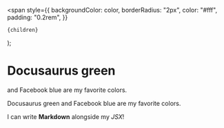   <span
    style={{
      backgroundColor: color,
      borderRadius: "2px",
      color: "#fff",
      padding: "0.2rem",
    }}
  >
    {children}
  </span>
);


<h1 color="#25c2a0">Docusaurus green</h1> and <Highlight color="#1877F2">
  Facebook blue
</Highlight> are my favorite colors.

<Highlight color="#25c2a0">Docusaurus green</Highlight> and <Highlight color="#1877F2">
  Facebook blue
</Highlight> are my favorite colors.

I can write **Markdown** alongside my _JSX_!
